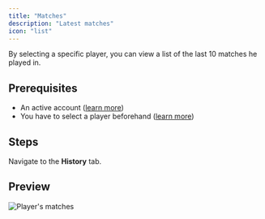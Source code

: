 ```yaml
---
title: "Matches"
description: "Latest matches"
icon: "list"
---
```


By selecting a specific player, you can view a list of the last 10 matches he played in.

## Prerequisites

- An active account ([learn more](/get-started/setup))
- You have to select a player beforehand ([learn more](/core/player/root))

## Steps

Navigate to the **History** tab.

## Preview

<Frame>
    <img
        src="./images/matches/component.png"
        alt="Player's matches"
    />
</Frame>
